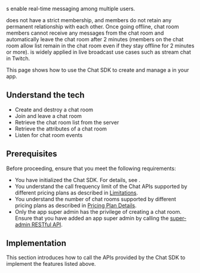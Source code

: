 
<Vg k="CHAT_ROOM"/>s enable real-time messaging among multiple users.

<Vg k="CHAT_ROOM"/> does not have a strict membership, and members do not retain any permanent relationship with each other. Once going offline, chat room members cannot receive any messages from the chat room and automatically leave the chat room after 2 minutes (members on the chat room allow list remain in the chat room even if they stay offline for 2 minutes or more). <Vg k="CHAT_ROOM"/> is widely applied in live broadcast use cases such as stream chat in Twitch.

This page shows how to use the Chat SDK to create and manage a <Vg k="CHAT_ROOM"/> in your app.


## Understand the tech

<Understand />

- Create and destroy a chat room
- Join and leave a chat room
- Retrieve the chat room list from the server
- Retrieve the attributes of a chat room
- Listen for chat room events


## Prerequisites

Before proceeding, ensure that you meet the following requirements:

- You have initialized the Chat SDK. For details, see <Link to="/agora-chat/get-started/get-started-sdk"><Vg k="GET_STARTED"/></Link>.
- You understand the call frequency limit of the Chat APIs supported by different pricing plans as described in [Limitations](/agora-chat/reference/limitations).
- You understand the number of chat rooms supported by different pricing plans as described in [Pricing Plan Details](/agora-chat/reference/pricing-plan-details).
- Only the app super admin has the privilege of creating a chat room. Ensure that you have added an app super admin by calling the [super-admin RESTful API](/agora-chat/restful-api/chatroom-management/manage-chatroom-admins#adding-a-chat-room-super-admin).


## Implementation

This section introduces how to call the APIs provided by the Chat SDK to implement the features listed above.

<ProjectImplement />